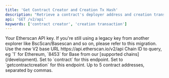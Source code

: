 ```yaml
---
title: 'Get Contract Creator and Creation Tx Hash'
description: "Retrieve a contract's deployer address and creation transaction."
api: 'GET /v2/api'
keywords: ['contract creator', 'creation transaction']
---
```



<CreditChip description="Returns a contract's deployer address and creation transaction." />

  <ParamField query="apikey" type="string">
    Your Etherscan API key. If you're still using a legacy key from another explorer like BscScan/Basescan and so on, please refer to this migration.
  </ParamField>
  <ParamField path="v2" type="string" default="v2">
    Use the new V2 base URL https://api.etherscan.io/v2/api
  </ParamField>
  <ParamField query="chainid" type="string" default="1">
    Chain ID to query, eg `1` for Ethereum, `8453` for Base from our [supported chains](/development).
  </ParamField>
  <ParamField query="module" type="string" default="contract">
    Set to `contract` for this endpoint.
  </ParamField>
  <ParamField query="action" type="string" default="getcontractcreation">
    Set to `getcontractcreation` for this endpoint.
  </ParamField>
  <ParamField query="contractaddresses" type="string" default="0xB83c27805aAcA5C7082eB45C868d955Cf04C337F,0x68b3465833fb72A70ecDF485E0e4C7bD8665Fc45">
    Up to 5 contract addresses, separated by commas.
  </ParamField>
